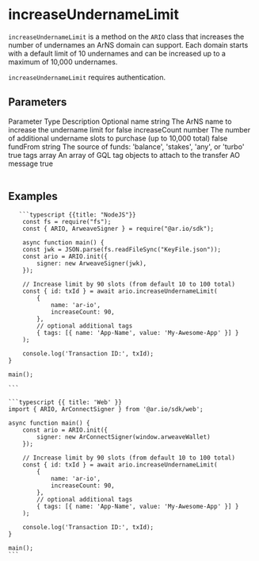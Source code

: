 
<HeroPattern />

# increaseUndernameLimit

`increaseUndernameLimit` is a method on the `ARIO` class that increases the number of undernames an ArNS domain can support. Each domain starts with a default limit of 10 undernames and can be increased up to a maximum of 10,000 undernames.

`increaseUndernameLimit` requires authentication.

## Parameters

<Table>
  <Table.Head>
    <Table.Row>
      <Table.Header>Parameter</Table.Header>
      <Table.Header>Type</Table.Header>
      <Table.Header>Description</Table.Header>
      <Table.Header>Optional</Table.Header>
    </Table.Row>
  </Table.Head>
  <Table.Body>
    <Table.Row>
      <Table.Cell className="font-semibold">name</Table.Cell>
      <Table.Cell>string</Table.Cell>
      <Table.Cell>The ArNS name to increase the undername limit for</Table.Cell>
      <Table.Cell>false</Table.Cell>
    </Table.Row>
    <Table.Row>
      <Table.Cell className="font-semibold">increaseCount</Table.Cell>
      <Table.Cell>number</Table.Cell>
      <Table.Cell>
        The number of additional undername slots to purchase (up to 10,000
        total)
      </Table.Cell>
      <Table.Cell>false</Table.Cell>
    </Table.Row>
    <Table.Row>
      <Table.Cell className="font-semibold">fundFrom</Table.Cell>
      <Table.Cell>string</Table.Cell>
      <Table.Cell>
        The source of funds: 'balance', 'stakes', 'any', or 'turbo'
      </Table.Cell>
      <Table.Cell>true</Table.Cell>
    </Table.Row>
    <Table.Row>
      <Table.Cell className="font-semibold">tags</Table.Cell>
      <Table.Cell>array</Table.Cell>
      <Table.Cell>
        An array of GQL tag objects to attach to the transfer AO message
      </Table.Cell>
      <Table.Cell>true</Table.Cell>
    </Table.Row>
  </Table.Body>
</Table>

## Examples

<CodeGroup title="increaseUndernameLimit">

       ```typescript {{title: "NodeJS"}}
        const fs = require("fs");
        const { ARIO, ArweaveSigner } = require("@ar.io/sdk");

        async function main() {
        const jwk = JSON.parse(fs.readFileSync("KeyFile.json"));
        const ario = ARIO.init({
            signer: new ArweaveSigner(jwk),
        });

        // Increase limit by 90 slots (from default 10 to 100 total)
        const { id: txId } = await ario.increaseUndernameLimit(
            {
                name: 'ar-io',
                increaseCount: 90,
            },
            // optional additional tags
            { tags: [{ name: 'App-Name', value: 'My-Awesome-App' }] }
        );

        console.log('Transaction ID:', txId);
    }

    main();

    ```

    ```typescript {{ title: 'Web' }}
    import { ARIO, ArConnectSigner } from '@ar.io/sdk/web';

    async function main() {
        const ario = ARIO.init({
            signer: new ArConnectSigner(window.arweaveWallet)
        });

        // Increase limit by 90 slots (from default 10 to 100 total)
        const { id: txId } = await ario.increaseUndernameLimit(
            {
                name: 'ar-io',
                increaseCount: 90,
            },
            // optional additional tags
            { tags: [{ name: 'App-Name', value: 'My-Awesome-App' }] }
        );

        console.log('Transaction ID:', txId);
    }

    main();
    ```

</CodeGroup>
